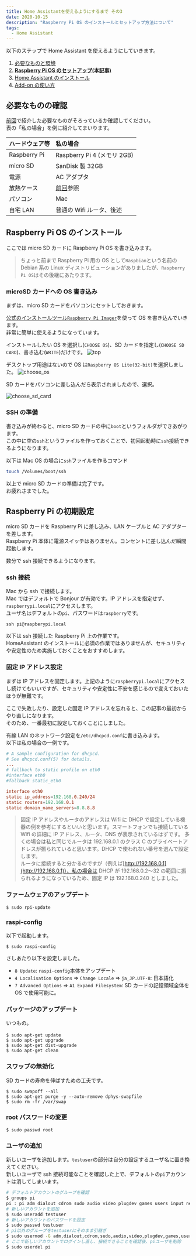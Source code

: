 ```yaml
---
title: Home Assistantを使えるようにするまで その3
date: 2020-10-15
description: "Raspberry Pi OS のインストールとセットアップ方法について"
tags:
  - Home Assistant
---
```


以下のステップで Home Assistant を使えるようにしていきます。

1. [必要なものと環境](/home-assistantを使えるようにするまで-その-2)
2. **[Raspberry Pi OS のセットアップ(本記事)](/home-assistantを使えるようにするまで-その-3)**
3. [Home Assistant のインストール](/home-assistantを使えるようにするまで-その-4)
4. [Add-on の使い方](/home-assistantを使えるようにするまで-その-5)

## 必要なものの確認

[前回](/home-assistantを使えるようにするまで-その-2)で紹介した必要なものがそろっているか確認してください。  
表の「私の場合」を例に紹介してまいります。

| ハードウェア等 | 私の場合                                                 |
| :------------- | :------------------------------------------------------- |
| Raspberry Pi   | Raspberry Pi 4 (メモリ 2GB)                              |
| micro SD       | SanDisk 製 32GB                                          |
| 電源           | AC アダプタ                                              |
| 放熱ケース     | [前回](/home-assistantを使えるようにするまで-その-2)参照 |
| パソコン       | Mac                                                      |
| 自宅 LAN       | 普通の Wifi ルータ、後述                                 |

## Raspberry Pi OS のインストール

ここでは micro SD カードに Raspberry Pi OS を書き込みます。

> ちょっと前まで Raspberry Pi 用の OS として`Raspbian`という名前の Debian 系の Linux ディストリビューションがありましたが、`Raspberry Pi OS`はその後継にあたります。

### microSD カードへの OS 書き込み

まずは、micro SD カードをパソコンにセットしておきます。

[公式のインストールツール`Raspberry Pi Imager`](https://www.raspberrypi.org/downloads/)を使って OS を書き込んでいきます。  
非常に簡単に使えるようになっています。

インストールしたい OS を選択し(`CHOOSE OS`)、SD カードを指定し(`CHOOSE SD CARD`)、書き込む(`WRITE`)だけです。
![top](./0.png)

デスクトップ用途はないので OS は`Raspberry OS Lite(32-bit)`を選択しました。
![choose_os](./2.png)

SD カードをパソコンに差し込んだら表示されましたので、選択。

![choose_sd_card](./3.png)

### SSH の準備

書き込みが終わると、micro SD カードの中に`boot`というフォルダができあがります。  
この中に空の`ssh`というファイルを作っておくことで、初回起動時に`ssh`接続できるようになります。

以下は Mac OS の場合に`ssh`ファイルを作るコマンド

```bash
touch /Volumes/boot/ssh
```

以上で micro SD カードの準備は完了です。  
お疲れさまでした。

## Raspberry Pi の初期設定

micro SD カードを Raspberry Pi に差し込み、LAN ケーブルと AC アダプターを差します。  
Raspberry Pi 本体に電源スイッチはありません。コンセントに差し込んだ瞬間起動します。

数分で ssh 接続できるようになります。

### ssh 接続

Mac から ssh で接続します。  
Mac ではデフォルトで Bonjour が有効です。IP アドレスを指定せず、`raspberrypi.local`にアクセスします。  
ユーザ名はデフォルトの`pi`、パスワードは`raspberry`です。

```
ssh pi@raspberypi.local
```

以下は ssh 接続した Raspberry Pi 上の作業です。  
HomeAssistant のインストールに必須の作業ではありませんが、セキュリティや安定性のため実施しておくことをおすすめします。

### 固定 IP アドレス設定

まずは IP アドレスを固定します。上記のように`raspberrypi.local`にアクセスし続けてもいいですが、セキュリティや安定性に不安を感じるので変えておいたほうが無難です。

ここで失敗したり、設定した固定 IP アドレスを忘れると、この記事の最初からやり直しになります。  
そのため、一番最初に設定しておくことにしました。

有線 LAN のネットワーク設定を`/etc/dhcpcd.conf`に書き込みます。  
以下は私の場合の一例です。

```:title=/etc/dhcpcd.conf
# A sample configuration for dhcpcd.
# See dhcpcd.conf(5) for details.
...
# fallback to static profile on eth0
#interface eth0
#fallback static_eth0

interface eth0
static ip_address=192.168.0.240/24
static routers=192.168.0.1
static domain_name_servers=8.8.8.8
```

> 固定 IP アドレスやルータのアドレスは Wifi に DHCP で設定している機器の例を参考にするといいと思います。スマートフォンでも接続している Wifi の詳細に IP アドレス、ルータ、DNS が表示されているはずです。
> 多くの場合は私と同じでルータは 192.168.0.1 のクラス C のプライベートアドレスが振られていると思います。DHCP で使われない番号を選んで設定します。  
> ルータに接続すると分かるのですが（例えば[http://192.168.0.1](http://192.168.0.1)）、私の場合は DHCP が 192.168.0.2〜32 の範囲に振られるようになっているため、固定 IP は 192.168.0.240 としました。

### ファームウェアのアップデート

```
$ sudo rpi-update
```

### raspi-config

以下で起動します。

```
$ sudo raspi-config
```

さしあたり以下を設定しました。

- `8 Update`: `raspi-config`本体をアップデート
- `4 Localisation Options` => `Change Locale` => `ja_JP.UTF-8`: 日本語化
- `7 Advanced Options` => `A1 Expand Filesystem`: SD カードの記憶領域全体を OS で使用可能に。

### パッケージのアップデート

いつもの。

```
$ sudo apt-get update　
$ sudo apt-get upgrade
$ sudo apt-get dist-upgrade
$ sudo apt-get clean
```

### スワップの無効化

SD カードの寿命を伸ばすための工夫です。

```
$ sudo swapoff --all
$ sudo apt-get purge -y --auto-remove dphys-swapfile
$ sudo rm -fr /var/swap
```

### root パスワードの変更

```
$ sudo passwd root
```

### ユーザの追加

新しいユーザを追加します。`testuser`の部分は自分の設定するユーザ名に置き換えてください。  
新しいユーザで ssh 接続可能なことを確認した上で、デフォルトの`pi`アカウントは消してしまいます。

```bash
# デフォルトアカウントのグループを確認
$ groups pi
pi : pi adm dialout cdrom sudo audio video plugdev games users input netdev spi i2c gpio
# 新しいアカウントを追加
$ sudo useradd testuser
# 新しいアカウントのパスワードを設定
$ sudo passwd testuser
# pi以外のグループをtestuserにそのまま引継ぎ
$ sudo usermod -G adm,dialout,cdrom,sudo,audio,video,plugdev,games,users,input,netdev,spi,i2c,gpio testuser
# ここで新しいアカウントでログインし直し、接続できることを確認後、piユーザを削除
$ sudo userdel pi
```
